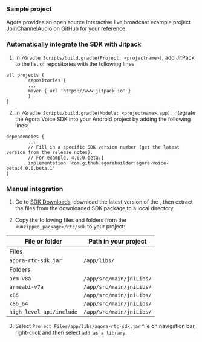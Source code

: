 <PlatformWrapper platform="android">

### Sample project
Agora provides an open source interactive live broadcast example project [JoinChannelAudio](https://github.com/AgoraIO/API-Examples/tree/4.0.0-beta/Android/APIExample/app/src/main/java/io/agora/api/example/examples/basic) on GitHub for your reference.

### Automatically integrate the SDK with Jitpack

1.  In `/Gradle Scripts/build.gradle(Project: <projectname>)`, add JitPack to the list of repositories with the following lines:

```
all projects {
		repositories {
		...
		maven { url 'https://www.jitpack.io' }
		}
}
```

2.  In `/Gradle Scripts/build.gradle(Module: <projectname>.app)`, integrate the Agora Voice SDK into your Android project by adding the following lines:

```
dependencies {
		...
		// Fill in a specific SDK version number (get the latest version from the release notes). 
		// For example, 4.0.0.beta.1
		implementation 'com.github.agorabuilder:agora-voice-beta:4.0.0.beta.1'
}
```

### Manual <Vpd k="PRODUCT" /> integration

1.  Go to [SDK Downloads](https://docs.agora.io/en/All/downloads?platform=All%20Platforms), download the latest version of the <Vpd k="SDK" />, then extract the files from the downloaded SDK package to a local directory.

2.  Copy the following files and folders from the `<unzipped_package>/rtc/sdk` to your project:

| File or folder            | Path in your project      |
|---------------------------|---------------------------|
| Files                     |                           |
| `agora-rtc-sdk.jar`       | `/app/libs/`              |
| Folders                   |                           |
| `arm-v8a`                 | `/app/src/main/jniLibs/`  |
| `armeabi-v7a`             | `/app/src/main/jniLibs/`  |
| `x86`                     | `/app/src/main/jniLibs/`  |
| `x86_64`                  | `/app/src/main/jniLibs/`  |
| `high_level_api/include`  | `/app/src/main/jniLibs/`  |


3.  Select `Project Files/app/libs/agora-rtc-sdk.jar` file on navigation bar, right-click and then select `add as a library`.

</PlatformWrapper>
